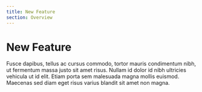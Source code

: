 ```yaml
---
title: New Feature
section: Overview
---
```


# New Feature

Fusce dapibus, tellus ac cursus commodo, tortor mauris condimentum nibh, ut fermentum massa justo sit amet risus. Nullam id dolor id nibh ultricies vehicula ut id elit. Etiam porta sem malesuada magna mollis euismod. Maecenas sed diam eget risus varius blandit sit amet non magna.
